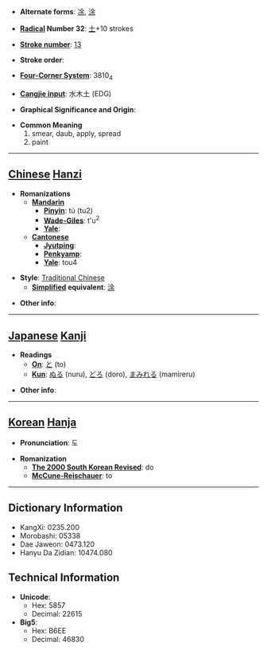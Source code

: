 * '''Alternate forms''': [[凃]], [[涂]]

* '''[[Wiktionary:Chinese radical index| Radical]] Number 32''': [[Wiktionary:Chinese radical index 土|土]]+10 strokes

* '''[[Wiktionary:Chinese total strokes index|Stroke number]]''': [[Wiktionary:Chinese total strokes index 13|13]]

* '''Stroke order''': 

* '''[[Wiktionary:Chinese four corner index|Four-Corner System]]''': 3810<sub>4</sub>

* '''[[Wiktionary:Chinese Cangjie index|Cangjie input]]''': 水木土 (EDG)

* '''Graphical Significance and Origin''': 

* '''Common Meaning'''
*#smear, daub, apply, spread
*# paint


----

== [[Chinese]] [[Hanzi]] ==

* '''Romanizations'''
** '''[[Mandarin]]'''
*** '''[[Pinyin]]''': tú (tu2)
*** '''[[Wade-Giles]]''': t'u<sup>2</sup>
*** '''[[Yale]]''': 
** '''[[Cantonese]]'''
*** '''[[Jyutping]]''':
*** '''[[Penkyamp]]''': 
*** '''[[Yale]]''': tou4

* '''Style''': [[Traditional Chinese]] 
** '''[[Simplified Chinese|Simplified]] equivalent''': [[涂]]

* '''Other info''': 

----

== [[Japanese]] [[Kanji]] ==

* '''Readings'''
** '''[[On]]''': [[と]] (to)
** '''[[Kun]]''': [[ぬる]] (nuru), [[どろ]] (doro), [[まみれる]] (mamireru)

* '''Other info''':  

----

== [[Korean]] [[Hanja]] ==

* '''Pronunciation''': 도

* '''Romanization'''
** '''[[The 2000 South Korean Revised Romanization|The 2000 South Korean Revised]]''': do
** '''[[McCune-Reischauer]]''': to

----

== Dictionary Information ==

* KangXi: 0235.200
* Morobashi: 05338
* Dae Jaweon: 0473.120
* Hanyu Da Zidian: 10474.080

== Technical Information ==

* '''Unicode''':
** Hex: 5857
** Decimal: 22615
* '''Big5''':
** Hex: B6EE
** Decimal: 46830